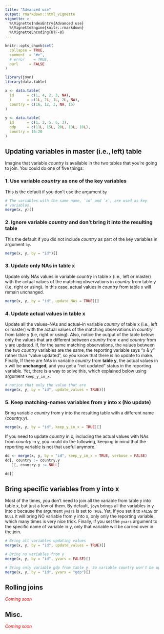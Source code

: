 ```yaml
---
title: "Advanced use"
output: rmarkdown::html_vignette
vignette: >
  %\VignetteIndexEntry{Advanced use}
  %\VignetteEngine{knitr::rmarkdown}
  %\VignetteEncoding{UTF-8}
---
```


```r
knitr::opts_chunk$set(
  collapse = TRUE,
  comment  = "#>", 
  # error    = TRUE, 
  purl     = FALSE
)
```

```r
library(joyn)
library(data.table)

x <- data.table(
  id      = c(1, 4, 2, 3, NA),
  t       = c(1L, 2L, 1L, 2L, NA),
  country = c(16, 12, 3, NA, 15)
)
  
y <- data.table(
  id      = c(1, 2, 5, 6, 3),
  gdp     = c(11L, 15L, 20L, 13L, 10L),
  country = 16:20
)

```

## Updating variables in master (i.e., left) table

Imagine that variable *country* is available in the two tables that you're going
to join. You could do one of five things:

### 1. Use variable *country* as one of the key variables

This is the default if you don't use the argument `by`

```r
# The variables with the same name, `id` and `x`, are used as key
# variables.
merge(x, y)[]
```

### 2. Ignore variable *country* and don't bring it into the resulting table

This the default if you did not include *country* as part of the key variables
in argument `by`.

```r
merge(x, y, by = "id")[]
```

### 3. Update only NAs in table x

Update only NAs values in variable *country* in table x (i.e., left or master)
with the actual values of the matching observations in *country* from table y
(i.e, right or using). In this case, actual values in *country* from table x
will remain unchanged.

```r
merge(x, y, by = "id", update_NAs = TRUE)[]
```

### 4. Update actual values in table x

Update all the values--NAs and actual--in variable *country* of table x (i.e.,
left or master) with the actual values of the matching observations in *country*
from table y (i.e, right or using). Also, notice the output of the table below:
only the values that are different between *country* from x and *country* from y
are updated. If, for the same matching observations, the values between the two
*country* variables are the same, the reporting variable says "x & y" rather
than "value updated", so you know that there is no update to make. Finally, If
there are NAs in variable *country* from **table y**, the actual values in x
will be **unchanged**, and you get a "not updated" status in the reporting
variable. Yet, there is a way to solve this, which explained below using
argument `keep_y_in_x`.

```r
# notice that only the value that are 
merge(x, y, by = "id", update_values = TRUE)[]
```

### 5. Keep matching-names variables from y into x (No update)

Bring variable *country* from y into the resulting table with a different name
(*country.y*).

```r
merge(x, y, by = "id", keep_y_in_x = TRUE)[]
```

If you need to update *country* in x, including the actual values with NAs from
*country* in y, you could do the following, keeping in mind that the reporting
variable is not that useful anymore.

```r
dd <- merge(x, y, by = "id", keep_y_in_x = TRUE, verbose = FALSE)
dd[, country := country.y
   ][, country.y := NULL]

dd[]
```

## Bring specific variables from y into x

Most of the times, you don't need to join all the variable from table y into
table x, but just a few of them. By default, `joyn` brings all the variables in
y into x because the argument `yvars` is set to `TRUE`. Yet, if you set it to
`FALSE` or `NULL` it will bring NO variable from y into x, only only the
reporting variable, which many times is very nice trick. Finally, if you set the
`yvars` argument to the specific name of variable in y, only that variable will
be carried over in the join.

```r
# Bring all variables updating values
merge(x, y, by = "id", update_values = TRUE)[]

# Bring no variables from y
merge(x, y, by = "id", yvars = FALSE)[]

# Bring only variable gdp from table y. So variable country won't be updated either because table y is filtered before the coparison of variables is done. 
merge(x, y, by = "id", yvars = "gdp")[]
```

## Rolling joins

[*Coming soon*]{style="color:red"}

## Misc.

[*Coming soon*]{style="color:red"}

